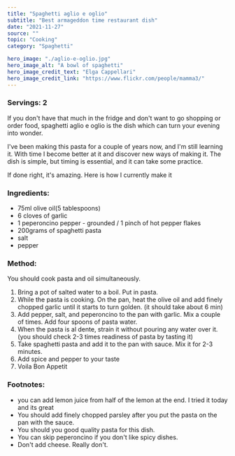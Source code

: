---
title: "Spaghetti aglio e oglio"
subtitle: "Best armageddon time restaurant dish" 
date: "2021-11-27"
source: ""
topic: "Cooking"
category: "Spaghetti"

hero_image: "./aglio-e-oglio.jpg"
hero_image_alt: "A bowl of spaghetti"
hero_image_credit_text: "Elga Cappellari"
hero_image_credit_link: "https://www.flickr.com/people/mamma3/"
---
### Servings: 2

If you don't have that much in the fridge and don't want to 
go shopping or order food, spaghetti aglio e oglio is
the dish which can turn your evening into wonder.

I've been making this pasta for a couple of years now, and 
I'm still learning it. With time I become better at it 
and discover new ways of making it. The dish is simple, but timing
is essential, and it can take some practice.

If done right, it's amazing. Here is how I currently make it

### Ingredients:

- 75ml olive oil(5 tablespoons)
- 6 cloves of garlic
- 1 peperoncino pepper - grounded  / 1 pinch of hot pepper flakes 
- 200grams of spaghetti pasta
- salt 
- pepper

### Method: 

You should cook pasta and oil simultaneously.
1. Bring a pot of salted water to a boil. Put in pasta.
2. While the pasta is cooking. On the pan, heat the olive oil and 
add finely chopped garlic until it starts to turn golden. (it should take about 6 min)
3. Add pepper, salt, and peperoncino to the pan with garlic. Mix a couple of times. 
Add four spoons of pasta water. 
4. When the pasta is al dente, strain it without pouring any water over it.
(you should check 2-3 times readiness of pasta by tasting it)
5. Take spaghetti pasta and add it to the pan with sauce. Mix it for 2-3 minutes.
6. Add spice and pepper to your taste
7. Voila Bon Appetit

### Footnotes:

- you can add lemon juice from half of the lemon at the end. 
I tried it today and its great
- You should add finely chopped parsley after you put the 
pasta on the pan with the sauce.
- You should you good quality pasta for this dish.
- You can skip peperoncino if you don't like spicy dishes.
- Don't add cheese. Really don't.